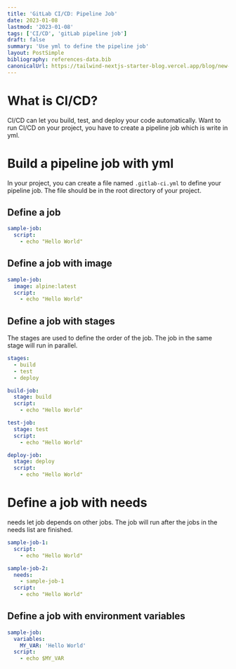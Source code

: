 ```yaml
---
title: 'GitLab CI/CD: Pipeline Job'
date: 2023-01-08
lastmod: '2023-01-08'
tags: ['CI/CD', 'gitLab pipeline job']
draft: false
summary: 'Use yml to define the pipeline job'
layout: PostSimple
bibliography: references-data.bib
canonicalUrl: https://tailwind-nextjs-starter-blog.vercel.app/blog/new-features-in-v1/
---
```


# What is CI/CD?

CI/CD can let you build, test, and deploy your code automatically.
Want to run CI/CD on your project, you have to create a pipeline job which
is write in yml.

# Build a pipeline job with yml

In your project, you can create a file named `.gitlab-ci.yml` to define your
pipeline job. The file should be in the root directory of your project.

## Define a job

```yml
sample-job:
  script:
    - echo "Hello World"
```

## Define a job with image

```yml
sample-job:
  image: alpine:latest
  script:
    - echo "Hello World"
```

## Define a job with stages

The stages are used to define the order of the job. The job in the same stage
will run in parallel.

```yml
stages:
  - build
  - test
  - deploy

build-job:
  stage: build
  script:
    - echo "Hello World"

test-job:
  stage: test
  script:
    - echo "Hello World"

deploy-job:
  stage: deploy
  script:
    - echo "Hello World"
```

# Define a job with needs

needs let job depends on other jobs. The job will run after the jobs in the
needs list are finished.

```yml
sample-job-1:
  script:
    - echo "Hello World"

sample-job-2:
  needs:
    - sample-job-1
  script:
    - echo "Hello World"
```

## Define a job with environment variables

```yml
sample-job:
  variables:
    MY_VAR: 'Hello World'
  script:
    - echo $MY_VAR
```
